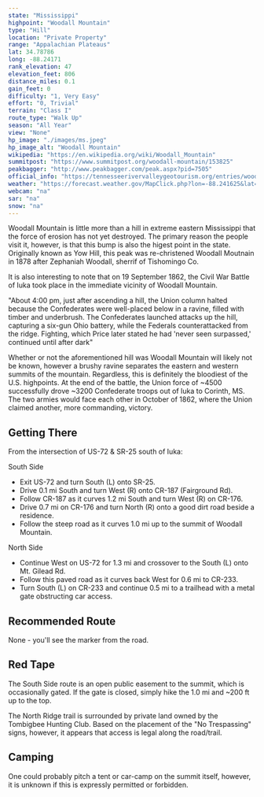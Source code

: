 ```yaml
---
state: "Mississippi"
highpoint: "Woodall Mountain"
type: "Hill"
location: "Private Property"
range: "Appalachian Plateaus"
lat: 34.78786
long: -88.24171
rank_elevation: 47
elevation_feet: 806
distance_miles: 0.1
gain_feet: 0
difficulty: "1, Very Easy"
effort: "0, Trivial"
terrain: "Class I"
route_type: "Walk Up"
season: "All Year"
view: "None"
hp_image: "./images/ms.jpeg"
hp_image_alt: "Woodall Mountain"
wikipedia: "https://en.wikipedia.org/wiki/Woodall_Mountain"
summitpost: "https://www.summitpost.org/woodall-mountain/153825"
peakbagger: "http://www.peakbagger.com/peak.aspx?pid=7505"
official_info: "https://tennesseerivervalleygeotourism.org/entries/woodall-mountain-aka-yow-mountain/ed37b066-8c6a-4563-a36a-a23bedd8f3cf"
weather: "https://forecast.weather.gov/MapClick.php?lon=-88.241625&lat=34.787745"
webcam: "na"
sar: "na"
snow: "na"
---
```


Woodall Mountain is little more than a hill in extreme eastern Mississippi that the force of erosion has not yet destroyed. The primary reason the people visit it, however, is that this bump is also the higest point in the state. Originally known as Yow Hill, this peak was re-christened Woodall Moutnain in 1878 after Zephaniah Woodall, sherrif of Tishomingo Co.

It is also interesting to note that on 19 September 1862, the Civil War Battle of Iuka took place in the immediate vicinity of Woodall Mountain.

"About 4:00 pm, just after ascending a hill, the Union column halted because the Confederates were well-placed below in a ravine, filled with timber and underbrush. The Confederates launched attacks up the hill, capturing a six-gun Ohio battery, while the Federals counterattacked from the ridge. Fighting, which Price later stated he had 'never seen surpassed,' continued until after dark"

Whether or not the aforementioned hill was Woodall Mountain will likely not be known, however a brushy ravine separates the eastern and western summits of the mountain. Regardless, this is definitely the bloodiest of the U.S. highpoints. At the end of the battle, the Union force of ~4500 successfully drove ~3200 Confederate troops out of Iuka to Corinth, MS. The two armies would face each other in October of 1862, where the Union claimed another, more commanding, victory.

## Getting There
From the intersection of US-72 & SR-25 south of Iuka:

South Side
- Exit US-72 and turn South (L) onto SR-25.
- Drive 0.1 mi South and turn West (R) onto CR-187 (Fairground Rd).
- Follow CR-187 as it curves 1.2 mi South and turn West (R) on CR-176.
- Drive 0.7 mi on CR-176 and turn North (R) onto a good dirt road beside a residence.
- Follow the steep road as it curves 1.0 mi up to the summit of Woodall Mountain.

North Side
- Continue West on US-72 for 1.3 mi and crossover to the South (L) onto Mt. Gilead Rd.
- Follow this paved road as it curves back West for 0.6 mi to CR-233.
- Turn South (L) on CR-233 and continue 0.5 mi to a trailhead with a metal gate obstructing car access.

## Recommended Route
None - you'll see the marker from the road.

## Red Tape
The South Side route is an open public easement to the summit, which is occasionally gated. If the gate is closed, simply hike the 1.0 mi and ~200 ft up to the top.

The North Ridge trail is surrounded by private land owned by the Tombigbee Hunting Club. Based on the placement of the "No Trespassing" signs, however, it appears that access is legal along the road/trail.

## Camping
One could probably pitch a tent or car-camp on the summit itself, however, it is unknown if this is expressly permitted or forbidden.
